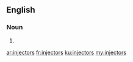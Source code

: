 ==English==

===Noun===
{{head|en}}

# {{plural of|injector}}

[[ar:injectors]]
[[fr:injectors]]
[[ku:injectors]]
[[my:injectors]]